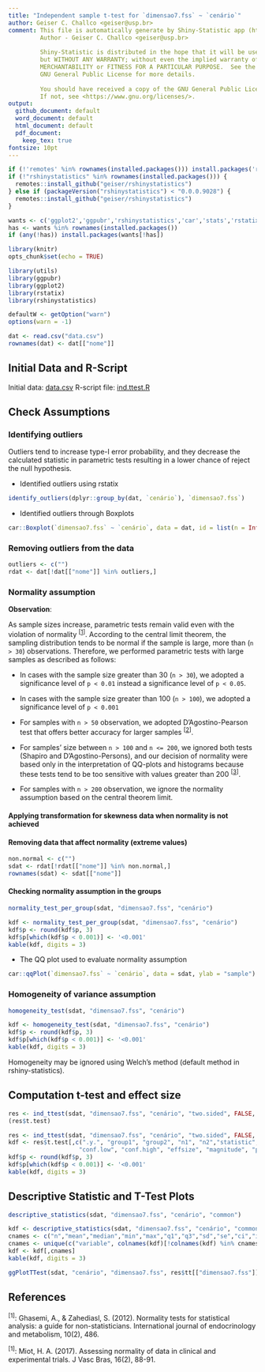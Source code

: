 ```yaml
---
title: "Independent sample t-test for `dimensao7.fss` ~ `cenário`"
author: Geiser C. Challco <geiser@usp.br>
comment: This file is automatically generate by Shiny-Statistic app (https://statistic.geiser.tech/)
         Author - Geiser C. Challco <geiser@usp.br>
         
         Shiny-Statistic is distributed in the hope that it will be useful,
         but WITHOUT ANY WARRANTY; without even the implied warranty of
         MERCHANTABILITY or FITNESS FOR A PARTICULAR PURPOSE.  See the
         GNU General Public License for more details.
         
         You should have received a copy of the GNU General Public License.
         If not, see <https://www.gnu.org/licenses/>.
output:
  github_document: default
  word_document: default
  html_document: default
  pdf_document:
    keep_tex: true
fontsize: 10pt
---
```


```r
if (!'remotes' %in% rownames(installed.packages())) install.packages('remotes')
if (!"rshinystatistics" %in% rownames(installed.packages())) {
  remotes::install_github("geiser/rshinystatistics")
} else if (packageVersion("rshinystatistics") < "0.0.0.9028") {
  remotes::install_github("geiser/rshinystatistics")
}

wants <- c('ggplot2','ggpubr','rshinystatistics','car','stats','rstatix','utils','dplyr','knitr')
has <- wants %in% rownames(installed.packages())
if (any(!has)) install.packages(wants[!has])

library(knitr)
opts_chunk$set(echo = TRUE)

library(utils)
library(ggpubr)
library(ggplot2)
library(rstatix)
library(rshinystatistics)

defaultW <- getOption("warn")
options(warn = -1)

dat <- read.csv("data.csv")
rownames(dat) <- dat[["nome"]]
```

## Initial Data  and R-Script

Initial data: [data.csv](data.csv)
R-script file: [ind.ttest.R](ind.ttest.R)

## Check Assumptions

### Identifying outliers

Outliers tend to increase type-I error probability, and they decrease the calculated statistic in parametric tests resulting in a lower chance of reject the null hypothesis.

* Identified outliers using rstatix

```r
identify_outliers(dplyr::group_by(dat, `cenário`), `dimensao7.fss`)
```

* Identified outliers through Boxplots

```r
car::Boxplot(`dimensao7.fss` ~ `cenário`, data = dat, id = list(n = Inf))
```


### Removing outliers from the data

```r
outliers <- c("")
rdat <- dat[!dat[["nome"]] %in% outliers,]
```

### Normality assumption

**Observation**:

As sample sizes increase, parametric tests remain valid even with the violation of normality <sup>[[1](#references)]</sup>.
According to the central limit theorem, the sampling distribution tends to be normal if the sample is large, more than (`n > 30`) observations. Therefore, we performed parametric tests with large samples as described as follows: 

- In cases with the sample size greater than 30 (`n > 30`), we adopted a significance level of `p < 0.01` instead a significance level of `p < 0.05`.

- In cases with the sample size greater than 100 (`n > 100`), we adopted a significance level of `p < 0.001`

- For samples with `n > 50` observation, we adopted D'Agostino-Pearson test that offers better accuracy for larger samples <sup>[[2](#references)]</sup>.

- For samples' size between `n > 100` and `n <= 200`, we ignored both tests (Shapiro and D'Agostino-Persons), and our decision of normality were based only in the interpretation of QQ-plots and histograms because these tests tend to be too sensitive with values greater than 200 <sup>[[3](#references)]</sup>.

- For samples with `n > 200` observation, we ignore the normality assumption based on the central theorem limit.

#### Applying transformation for skewness data when normality is not achieved



#### Removing data that affect normality (extreme values)

```r
non.normal <- c("")
sdat <- rdat[!rdat[["nome"]] %in% non.normal,]
rownames(sdat) <- sdat[["nome"]]
```

#### Checking normality assumption in the groups

```r
normality_test_per_group(sdat, "dimensao7.fss", "cenário")
```

```r
kdf <- normality_test_per_group(sdat, "dimensao7.fss", "cenário")
kdf$p <- round(kdf$p, 3)
kdf$p[which(kdf$p < 0.001)] <- '<0.001'
kable(kdf, digits = 3)
```


* The QQ plot used to evaluate normality assumption

```r
car::qqPlot(`dimensao7.fss` ~ `cenário`, data = sdat, ylab = "sample")
```

### Homogeneity of variance assumption

```r
homogeneity_test(sdat, "dimensao7.fss", "cenário")
```

```r
kdf <- homogeneity_test(sdat, "dimensao7.fss", "cenário")
kdf$p <- round(kdf$p, 3)
kdf$p[which(kdf$p < 0.001)] <- '<0.001'
kable(kdf, digits = 3)
```

Homogeneity may be ignored using Welch's method (default method in rshiny-statistics).


## Computation t-test and effect size

```r
res <- ind_ttest(sdat, "dimensao7.fss", "cenário", "two.sided", FALSE, FALSE, as.list=T)
(res$t.test)
```

```r
res <- ind_ttest(sdat, "dimensao7.fss", "cenário", "two.sided", FALSE, FALSE, as.list=T)
kdf <- res$t.test[,c(".y.", "group1", "group2", "n1", "n2","statistic", "df", "p", "estimate",
                    "conf.low", "conf.high", "effsize", "magnitude", "p.signif")]
kdf$p <- round(kdf$p, 3)
kdf$p[which(kdf$p < 0.001)] <- '<0.001'
kable(kdf, digits = 3)
```

## Descriptive Statistic and T-Test Plots 

```r
descriptive_statistics(sdat, "dimensao7.fss", "cenário", "common")
```

```r
kdf <- descriptive_statistics(sdat, "dimensao7.fss", "cenário", "common")
cnames <- c("n","mean","median","min","max","q1","q3","sd","se","ci","iqr","mad")
cnames <- unique(c("variable", colnames(kdf)[!colnames(kdf) %in% cnames], "n", "mean", "median","sd","se","ci"))
kdf <- kdf[,cnames]
kable(kdf, digits = 3)
```


```r
ggPlotTTest(sdat, "cenário", "dimensao7.fss", res$tt[["dimensao7.fss"]], c("jitter"), font.label.size=10)
```

## References

<sup>[1]</sup>: Ghasemi, A., & Zahediasl, S. (2012). Normality tests for statistical analysis: a guide for non-statisticians. International journal of endocrinology and metabolism, 10(2), 486.

<sup>[1]</sup>: Miot, H. A. (2017). Assessing normality of data in clinical and experimental trials. J Vasc Bras, 16(2), 88-91.